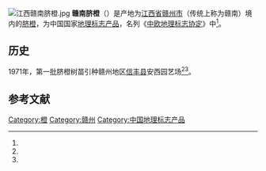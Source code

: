 [[File:江西赣南脐橙.jpg|thumb]]
'''赣南脐橙'''（{{lang-en|Gannan navel orange}}）是产地为[[江西省|江西省]][[赣州市|赣州市]]（传统上称为赣南）境内的[[脐橙|脐橙]]，为中国国家[[地理标志产品|地理标志产品]]，名列《[[中欧地理标志协定|中欧地理标志协定]]》中<ref name="eu"/>。

== 历史 ==
1971年，第一批脐橙树苗引种赣州地区[[信丰县|信丰县]]安西园艺场<ref name="xinhuanet"/><ref name="ganzhou.gov"/>。

== 参考文献 ==
{{Reflist|30em|refs=
<ref name="eu">{{cite web | url = https://ec.europa.eu/commission/presscorner/detail/en/ip_20_1602 | title = EU and China sign landmark agreement protecting European Geographical Indications | language = en | publisher = European Commission | date = 2020-09-14 | accessdate = 2020-11-20 | archive-date = 2021-03-01 | archive-url = https://web.archive.org/web/20210301095746/https://ec.europa.eu/commission/presscorner/detail/en/ip_20_1602 | dead-url = no }}</ref>

<ref name="xinhuanet">{{cite web | url = http://www.xinhuanet.com/talking/sjwd2/d08.htm | title = 赣南脐橙：冬日里的全“橙”热恋 | language = zh | publisher = 新华网股份有限公司 | accessdate = 2020-11-04 | archive-date = 2020-08-05 | archive-url = https://web.archive.org/web/20200805165748/http://www.xinhuanet.com/talking/sjwd2/d08.htm | dead-url = no }}</ref>

<ref name="ganzhou.gov">{{cite web | url = http://www.ganzhou.gov.cn/zfxxgk/c100459rf/2020-02/19/content_f3b69e1d01f94753adc5bacad1f596af.shtml | title = 赣南脐橙产业发展情况 | language = zh | publisher = 赣州市人民政府 | date = 2020-02-19 | accessdate = 2020-11-04}}</ref>
}}

[[Category:橙|Category:橙]]
[[Category:赣州|Category:赣州]]
[[Category:中国地理标志产品|Category:中国地理标志产品]]